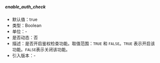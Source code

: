
##### enable_auth_check

- 默认值：true
- 类型：Boolean
- 单位：-
- 是否动态：否
- 描述：是否开启鉴权检查功能。取值范围：`TRUE` 和 `FALSE`。`TRUE` 表示开启该功能。`FALSE`表示关闭该功能。
- 引入版本：-